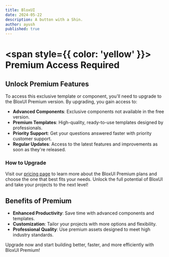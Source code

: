 ```yaml
---
title: BloxUI
date: 2024-05-22
description: A button with a Shin.
author: ayush
published: true
---
```


# <span style={{ color: 'yellow' }}> Premium Access Required</span>

## Unlock Premium Features

To access this exclusive template or component, you'll need to upgrade to the BloxUI Premium version. By upgrading, you gain access to:

- **Advanced Components**: Exclusive components not available in the free version.
- **Premium Templates**: High-quality, ready-to-use templates designed by professionals.
- **Priority Support**: Get your questions answered faster with priority customer support.
- **Regular Updates**: Access to the latest features and improvements as soon as they're released.

### How to Upgrade

Visit our [pricing page](https://uiblox.vercel.app/pricing) to learn more about the BloxUI Premium plans and choose the one that best fits your needs. Unlock the full potential of BloxUI and take your projects to the next level!

## Benefits of Premium

- **Enhanced Productivity**: Save time with advanced components and templates.
- **Customization**: Tailor your projects with more options and flexibility.
- **Professional Quality**: Use premium assets designed to meet high industry standards.

Upgrade now and start building better, faster, and more efficiently with BloxUI Premium!